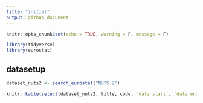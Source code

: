 ```yaml
---
title: "initial"
output: github_document
---
```


```r
knitr::opts_chunk$set(echo = TRUE, warning = F, message = F)
```

```r
library(tidyverse)
library(eurostat)
```


## datasetup


```r
dataset_nuts2 <- search_eurostat("NUTS 2")
```

```r
knitr::kable(select(dataset_nuts2, title, code, `data start`, `data end`), caption = "Változó lista")
```

